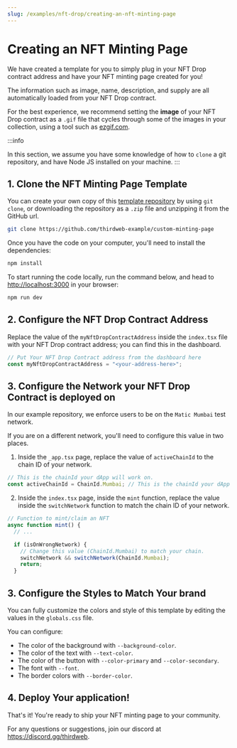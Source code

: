 ```yaml
---
slug: /examples/nft-drop/creating-an-nft-minting-page
---
```


# Creating an NFT Minting Page

We have created a template for you to simply plug in your NFT Drop contract address and have your NFT minting page created for you!

The information such as image, name, description, and supply are all automatically loaded from your NFT Drop contract.

For the best experience, we recommend setting the **image** of your NFT Drop contract as a `.gif` file
that cycles through some of the images in your collection, using a tool such as [ezgif.com](https://ezgif.com/maker).

:::info

In this section, we assume you have some knowledge of how to `clone` a git repository,
and have Node JS installed on your machine.
:::

## 1. Clone the NFT Minting Page Template

You can create your own copy of this [template repository](https://github.com/thirdweb-example/custom-minting-page)
by using `git clone`, or downloading the repository as a `.zip` file and unzipping it from the GitHub url.

```bash
git clone https://github.com/thirdweb-example/custom-minting-page
```

Once you have the code on your computer, you'll need to install the dependencies:

```bash npm2yarn
npm install
```

To start running the code locally, run the command below, and head to [http://localhost:3000](http://localhost:3000) in your browser:

```bash npm2yarn
npm run dev
```

## 2. Configure the NFT Drop Contract Address

Replace the value of the `myNftDropContractAddress` inside the `index.tsx` file
with your NFT Drop contract address; you can find this in the dashboard.

```jsx
// Put Your NFT Drop Contract address from the dashboard here
const myNftDropContractAddress = "<your-address-here>";
```

## 3. Configure the Network your NFT Drop Contract is deployed on

In our example repository, we enforce users to be on the `Matic Mumbai` test network.

If you are on a different network, you'll need to configure this value in two places.

1. Inside the `_app.tsx` page, replace the value of `activeChainId` to the chain ID of your network.

```jsx
// This is the chainId your dApp will work on.
const activeChainId = ChainId.Mumbai; // This is the chainId your dApp will work on.
```

2. Inside the `index.tsx` page, inside the `mint` function, replace the value inside the `switchNetwork` function to match the chain ID of your network.

```jsx
// Function to mint/claim an NFT
async function mint() {
  // ...

  if (isOnWrongNetwork) {
    // Change this value (ChainId.Mumbai) to match your chain.
    switchNetwork && switchNetwork(ChainId.Mumbai);
    return;
  }
```

## 3. Configure the Styles to Match Your brand

You can fully customize the colors and style of this template by editing the values in the `globals.css` file.

You can configure:

- The color of the background with `--background-color`.
- The color of the text with `--text-color`.
- The color of the button with `--color-primary` and `--color-secondary`.
- The font with `--font`.
- The border colors with `--border-color`.

## 4. Deploy Your application!

That's it! You're ready to ship your NFT minting page to your community.

For any questions or suggestions, join our discord at https://discord.gg/thirdweb.
